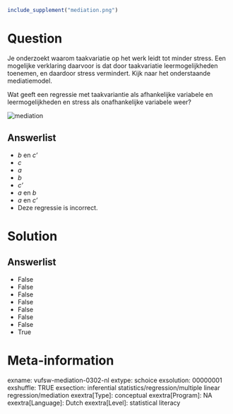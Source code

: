 ```r
include_supplement("mediation.png")
```

Question
========
Je onderzoekt waarom taakvariatie op het werk leidt tot minder stress.
Een mogelijke verklaring daarvoor is dat door taakvariatie
leermogelijkheden toenemen, en daardoor stress vermindert. Kijk naar het
onderstaande mediatiemodel.  
  
Wat geeft een regressie met taakvariantie als afhankelijke variabele en
leermogelijkheden en stress als onafhankelijke variabele weer?  
  
  
<img src="mediation.png" class="fr-fic fr-dii" alt="mediation" />

Answerlist
----------
* *b* en *c'*
* *c*
* *a*
* *b*
* *c'*
* *a* en *b*
* *a* en *c'*
* Deze regressie is incorrect.

Solution
========










Answerlist
----------
* False
* False
* False
* False
* False
* False
* False
* True

Meta-information
================
exname: vufsw-mediation-0302-nl
extype: schoice
exsolution: 00000001
exshuffle: TRUE
exsection: inferential statistics/regression/multiple linear regression/mediation
exextra[Type]: conceptual
exextra[Program]: NA
exextra[Language]: Dutch
exextra[Level]: statistical literacy

